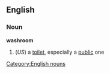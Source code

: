 ==English==
===Noun===
'''washroom'''
#(''US'') a [[toilet]], especially a [[public]] one
[[Category:English nouns]]